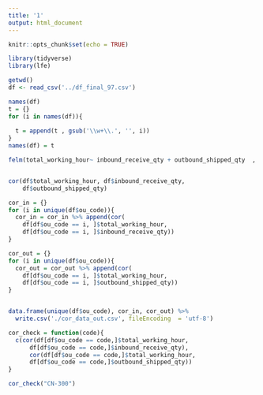 ```yaml
---
title: '1'
output: html_document
---
```


```r
knitr::opts_chunk$set(echo = TRUE)
```

```r
library(tidyverse)
library(lfe)

```

```r
getwd()
df <- read_csv('../df_final_97.csv')
```

```r
names(df)
t = {}
for (i in names(df)){
  
  t = append(t , gsub('\\w+\\.', '', i))
}
names(df) = t

```

```r
felm(total_working_hour~ inbound_receive_qty + outbound_shipped_qty  , data = df) %>% summary()


cor(df$total_working_hour, df$inbound_receive_qty,
    df$outbound_shipped_qty)

cor_in = {}
for (i in unique(df$ou_code)){
  cor_in = cor_in %>% append(cor(
    df[df$ou_code == i, ]$total_working_hour, 
    df[df$ou_code == i, ]$inbound_receive_qty))
}

cor_out = {}
for (i in unique(df$ou_code)){
  cor_out = cor_out %>% append(cor(
    df[df$ou_code == i, ]$total_working_hour, 
    df[df$ou_code == i, ]$outbound_shipped_qty))
}


data.frame(unique(df$ou_code), cor_in, cor_out) %>% 
  write.csv('./cor_data_out.csv', fileEncoding  = 'utf-8')

cor_check = function(code){
  c(cor(df[df$ou_code == code,]$total_working_hour,
      df[df$ou_code == code,]$inbound_receive_qty),
      cor(df[df$ou_code == code,]$total_working_hour,
      df[df$ou_code == code,]$outbound_shipped_qty)) 
}
```

```r
cor_check("CN-300")
```

